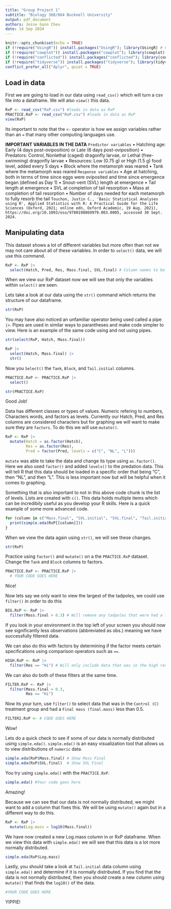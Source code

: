 ```yaml
---
title: "Group Project 1"
subtitle: "Biology 368/664 Bucknell University"
output: pdf_document
authors: Jesse Gunn Cheu
date: 14 Sep 2024
---
```


```r
knitr::opts_chunk$set(echo = TRUE)
if (!require("UsingR")) install.packages("UsingR"); library(UsingR) # For simple.eda
if (!require("cowplot")) install.packages("cowplot"); library(cowplot)
if (!require("conflicted")) install.packages("conflicted"); library(conflicted) # For dealing with conflicts
if (!require("tidyverse")) install.packages("tidyverse"); library(tidyverse) # For everything
conflict_prefer_all("dplyr", quiet = TRUE)
```

## Load in data

First we are going to load in our data using `read_csv()` which will turn a csv file into a dataframe. We will also `view()` this data.
```r
RxP <- read_csv("RxP.csv") #loads in data as RxP
PRACTICE.RxP <- read_csv("RxP.csv") #loads in data as RxP
view(RxP)
```

Its important to note that the `<-` operator is how we assign variables rather than an `=` that many other computing languages use. 

**IMPORTANT VARIABLES IN THE DATA** 
`Predictor variables`
• Hatching age: Early (4 days post-oviposition) or Late (6 days post-oviposition)
• Predators: Control, Nonlethal (caged) dragonfly larvae, or Lethal (free-swimming)
dragonfly larvae
• Resources: Low (0.75 g) or High (1.5 g) food level, added every 5 days
• Block where the metamorph was reared
• Tank where the metamorph was reared
`Response variables`
• Age at hatching, both in terms of time since eggs were oviposited and time since
emergence began (defined as Day 1)
• Snout-vent (SVL) length at emergence
• Tail length at emergence
• SVL at completion of tail resorption
• Mass at completion of tail resorption
• Number of days needed for each metamorph to fully resorb the tail
`Touchon, Justin C., 'Basic Statistical Analyses using R', Applied Statistics with R: A Practical Guide for the Life Sciences (Oxford, 2021; online edn, Oxford Academic, 19 Aug. 2021), https://doi.org/10.1093/oso/9780198869979.003.0005, accessed 30 Sept. 2024.`


## Manipulating data

This dataset shows a lot of different variables but more often than not we may not care about all of these variables. In order to `select()` data, we will use this command.
```r
RxP <- RxP |> 
  select(Hatch, Pred, Res, Mass.final, SVL.final) # Column names to be selected
```

When we view our RxP dataset now we will see that only the variables within `select()` are seen.

Lets take a look at our data using the `str()` command which returns the structure of our dataframe.
```r
str(RxP)
```

You may have also noticed an unfamiliar operator being used called a pipe ` |> `. Pipes are used in similar ways to parantheses and make code simpler to view. Here is an example of the same code using and not using pipes.
```r
str(select(RxP, Hatch, Mass.final))

RxP |> 
  select(Hatch, Mass.final) |> 
  str()
```

Now you `Select()` the `Tank`, `Block`, and `Tail.initial` columns.
```r
PRACTICE.RxP <- PRACTICE.RxP |> 
  select()

str(PRACTICE.RxP)
```

Good Job!

Data has different classes or types of values. Numeric refering to numbers, Characters words, and factors as levels. Currently our Hatch, Pred, and Res columns are considered characters but for graphing we will want to make sure they are `factors`. To do this we will use `mutate()`.
```r
RxP <- RxP |> 
  mutate(Hatch = as.factor(Hatch),
         Res = as.factor(Res),
         Pred = factor(Pred, levels = c("C", "NL", "L"))) 
```

`mutate` was able to take the data and change its type using `as.factor()`. Here we also used `factor()` and added `levels()` to the predation data. This will tell R that this data should be loaded in a specific order that being "C", then "NL", and then "L". This is less important now but will be helpful when it comes to graphing.

Something that is also important to not in this above code chunk is the list of levels. Lists are created with `c()`. This data holds multiple items which can be incredibily useful as you develop your R skills. Here is a quick example of some more advanced code.
```r
for (column in c("Mass.final", "SVL.initial", "SVL.final", "Tail.initial")) {
  print(simple.eda(RxP[[column]]))
}
```


When we view the data again using `str()`, we will see these changes.
```r
str(RxP)
```
Practice using `factor()` and `mutate()` on a the `PRACTICE.RxP` dataset. Change the `Tank` and `Block` columns to factors.
```r
PRACTICE.RxP <- PRACTICE.RxP |> 
  # YOUR CODE GOES HERE
```

Nice!

Now lets say we only want to view the largest of the tadpoles, we could use
`filter()` in order to do this
```r
BIG.RxP <- RxP |> 
  filter(Mass.final > 0.3) # Will remove any tadpoles that were had a final mass < 0.3
```

If you look in your environment in the top left of your screen you should now see significantly less observations (abbreviated as obs.) meaning we have successfully filtered data.

We can also do this with factors by determining if the factor meets certain specifications using comparison operators such as `==`.
```r
HIGH.RxP <- RxP |> 
  filter(Res == "Hi") # Will only include data that was in the high resource treatment groups
```

We can also do both of these filters at the same time.
```r
FILTER.RxP <- RxP |> 
  filter(Mass.final > 0.3,
         Res == "Hi")
```

Now its your turn, use `filter()` to select data that was in the `Control (C)` treatment group and had a `Final mass (final.mass)` less than 0.5.
```r
FILTER2.RxP <- # CODE GOES HERE
```

Wow!

Lets do a quick check to see if some of our data is normally distributed using `simple.eda()`. `simple.eda()` is an easy visualization tool that allows us to view distributions of `numeric` data.
```r
simple.eda(RxP$Mass.final) # Show Mass Final
simple.eda(RxP$SVL.final)  # Show SVL Final
```

You try using `simple.eda()` with the `PRACTICE.RxP`.
```r
simple.eda() #Your code goes here
```

Amazing!

Because we can see that our data is not normally distributed, we might want to add a column that fixes this. We will be using `mutate()` again but in a different way to do this.
```r
RxP <- RxP |> 
  mutate(Log.mass = log10(Mass.final))
```

We have now created a new Log.mass column in or RxP dataframe. When we view this data with `simple.eda()` we will see that this data is a lot more normally distributed.
```r
simple.eda(RxP$Log.mass)
```

Lastly, you should take a look at `Tail.initial` data column using `simple.eda()` and determine if it is normally distributed. If you find that the data is not normally distributed, then you should create a new column using `mutate()` that finds the `log10()` of the data.
```r
#YOUR CODE GOES HERE
```

YIPPIE!
